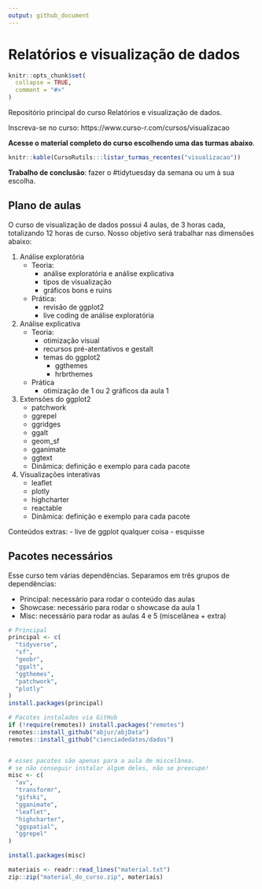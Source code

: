 ```yaml
---
output: github_document
---
```


# Relatórios e visualização de dados

<!-- README.md is generated from README.Rmd. Please edit that file -->

```r
knitr::opts_chunk$set(
  collapse = TRUE,
  comment = "#>"
)
```

Repositório principal do curso Relatórios e visualização de dados.

Inscreva-se no curso: https://www.curso-r.com/cursos/visualizacao

**Acesse o material completo do curso escolhendo uma das turmas abaixo**.

```r
knitr::kable(CursoRutils:::listar_turmas_recentes("visualizacao"))
```

**Trabalho de conclusão**: fazer o #tidytuesday da semana ou um à sua escolha.

## Plano de aulas

O curso de visualização de dados possui 4 aulas, de 3 horas cada, totalizando 12 horas de curso. Nosso objetivo será trabalhar nas dimensões abaixo:

1. Análise exploratória
    - Teoria:
      - análise exploratória e análise explicativa
      - tipos de visualização
      - gráficos bons e ruins
    - Prática:
      - revisão de ggplot2
      - live coding de análise exploratória
2. Análise explicativa
    - Teoria:
      - otimização visual
      - recursos pré-atentativos e gestalt
      - temas do ggplot2
          - ggthemes
          - hrbrthemes
    - Prática
      - otimização de 1 ou 2 gráficos da aula 1
3. Extensões do ggplot2
    - patchwork
    - ggrepel
    - ggridges
    - ggalt
    - geom_sf
    - gganimate
    - ggtext
    - Dinâmica: definição e exemplo para cada pacote
4. Visualizações interativas
    - leaflet
    - plotly
    - highcharter
    - reactable
    - Dinâmica: definição e exemplo para cada pacote

Conteúdos extras:
    - live de ggplot qualquer coisa
    - esquisse

## Pacotes necessários

Esse curso tem várias dependências. Separamos em três grupos de dependências:

- Principal: necessário para rodar o conteúdo das aulas
- Showcase: necessário para rodar o showcase da aula 1
- Misc: necessário para rodar as aulas 4 e 5 (miscelânea + extra)

```r

# Principal
principal <- c(
  "tidyverse",
  "sf",
  "geobr",
  "ggalt",
  "ggthemes",
  "patchwork",
  "plotly"
)
install.packages(principal)

# Pacotes instalados via GitHub
if (!require(remotes)) install.packages("remotes")
remotes::install_github("abjur/abjData")
remotes::install_github("cienciadedatos/dados")


# esses pacotes são apenas para a aula de miscelânea.
# se não conseguir instalar algum deles, não se preocupe!
misc <- c(
  "av", 
  "transformr", 
  "gifski",
  "gganimate",
  "leaflet",
  "highcharter",
  "ggspatial",
  "ggrepel"
)

install.packages(misc)

```


```r
materiais <- readr::read_lines("material.txt")
zip::zip("material_do_curso.zip", materiais)
```

